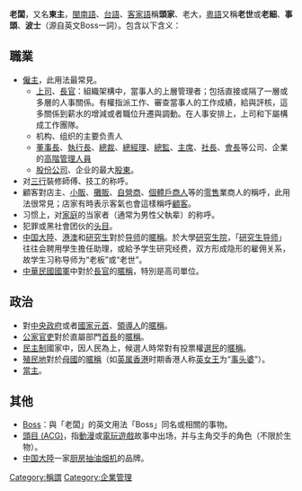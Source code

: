 {{Redirect2|頭家|妻子對自己配偶的敬稱|丈夫}}
{{noteTA
|1=zh:老闆; zh-hans:老板; zh-hant:老闆;
}}
'''老闆'''，又名'''東主'''，[[閩南語|閩南語]]、[[台語|台語]]、[[客家語|客家語]]稱'''頭家'''、老大，[[粵語|粵語]]又稱'''老世'''或'''老細'''、'''事頭'''、'''波士'''（源自英文Boss一詞）。包含以下含义：
{{wiktionary}}

==職業==
* [[僱主|僱主]]，此用法最常見。
** [[上司|上司]]、[[長官|長官]]：組織架構中，當事人的上層管理者；包括直接或隔了一層或多層的人事關係。有權指派工作、審查當事人的工作成績，給與評核，這多關係到薪水的增減或者職位升遷與調動。在人事安排上，上司和下屬構成工作團隊。
** 机构、组织的主要负责人
** [[董事長|董事長]]、[[執行長|執行長]]、[[總裁|總裁]]、[[總經理|總經理]]、[[總監|總監]]、[[主席|主席]]、[[總裁|社長]]、[[董事長|會長]]等公司、企業的[[高階管理人員|高階管理人員]]
** [[股份公司|股份公司]]、企业的最大[[股東|股東]]。
* 对[[三行|三行]]裝修師傅、技工的称呼。
* 顧客對店主、[[小販|小販]]、[[攤販|攤販]]、[[自營商|自營商]]、[[獨資企業|個體戶商人]]等的[[零售|零售]]業商人的稱呼，此用法很常見；店家有時表示客氣也會這樣稱呼[[顧客|顧客]]。
* 习惯上，对[[家庭|家庭]]的当家者（通常为男性父執辈）的称呼。
* 犯罪或黑社會团伙的[[头目|头目]]。
* [[中国大陸|中国大陸]]、[[港澳|港澳]]和[[研究生|研究生]]對於[[导师|导师]]的[[暱稱|暱稱]]。於大學[[研究生院|研究生院]]，「[[研究生导师|研究生导师]]」往往会聘用學生擔任助理，或給予学生研究经费，双方形成隐形的雇佣关系，故学生习称导师为“老板”或“老世”。
* [[中華民國國軍|中華民國國軍]]中對於[[軍官|長官]]的[[暱稱|暱稱]]，特別是高司單位。

==政治==
* 對[[中央政府|中央政府]]或者[[國家元首|國家元首]]、[[領導人|領導人]]的[[暱稱|暱稱]]。
* [[公家|公家]][[官吏|官吏]]對於直屬部門[[首長|首長]]的[[暱稱|暱稱]]。
* [[民主制|民主制]]國家中，因人民為上，候選人時常對有投票權[[選民|選民]]的[[暱稱|暱稱]]。
* [[殖民地|殖民地]]對於[[母國|母國]]的[[暱稱|暱稱]]（如[[英属香港|英属香港]]时期香港人称[[伊丽莎白二世|英女王]]为“[[事头婆|事头婆]]”）。
* [[當主|當主]]。

==其他==
* [[Boss|Boss]]：與「老闆」的英文用法「Boss」同名或相關的事物。
* [[頭目_(ACG)|頭目 (ACG)]]，指[[動漫|動漫]]或[[電玩遊戲|電玩遊戲]]故事中出场，并与主角交手的角色（不限於生物）。
* [[中国大陸|中国大陸]]一家[[厨房|厨房]][[抽油烟机|抽油烟机]]的品牌。


{{消歧義|Cat=二字消歧義}}
{{DEFAULTSORT:L老板}}
[[Category:稱謂|Category:稱謂]]
[[Category:企業管理|Category:企業管理]]